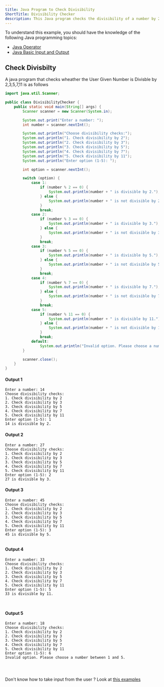 ```yaml
---
title: Java Program to Check Divisibility
ShortTitle: Divisibility Checker
description: This Java program checks the divisibility of a number by 2, 3, 5, 7, or 11.
---
```




To understand this example, you should have the knowledge of the following Java programming topics:
- [Java Operator](/docs/operator)
- [Java Basic Input and Output](/docs/basic-input-output)


## Check Divisbilty

A java program that checks wheather the User Given Number is Divisble by 2,3,5,7,11 is as follows


```java
import java.util.Scanner;

public class DivisibilityChecker {
    public static void main(String[] args) {
        Scanner scanner = new Scanner(System.in);

        System.out.print("Enter a number: ");
        int number = scanner.nextInt();

        System.out.println("Choose divisibility checks:");
        System.out.println("1. Check divisibility by 2");
        System.out.println("2. Check divisibility by 3");
        System.out.println("3. Check divisibility by 5");
        System.out.println("4. Check divisibility by 7");
        System.out.println("5. Check divisibility by 11");
        System.out.println("Enter option (1-5): ");

        int option = scanner.nextInt();

        switch (option) {
            case 1:
                if (number % 2 == 0) {
                    System.out.println(number + " is divisible by 2.");
                } else {
                    System.out.println(number + " is not divisible by 2.");
                }
                break;
            case 2:
                if (number % 3 == 0) {
                    System.out.println(number + " is divisible by 3.");
                } else {
                    System.out.println(number + " is not divisible by 3.");
                }
                break;
            case 3:
                if (number % 5 == 0) {
                    System.out.println(number + " is divisible by 5.");
                } else {
                    System.out.println(number + " is not divisible by 5.");
                }
                break;
            case 4:
                if (number % 7 == 0) {
                    System.out.println(number + " is divisible by 7.");
                } else {
                    System.out.println(number + " is not divisible by 7.");
                }
                break;
            case 5:
                if (number % 11 == 0) {
                    System.out.println(number + " is divisible by 11.");
                } else {
                    System.out.println(number + " is not divisible by 11.");
                }
                break;
            default:
                System.out.println("Invalid option. Please choose a number between 1 and 5.");
        }

        scanner.close();
    }
}

```
#### Output 1

```Checking the divisbilty by 2
Enter a number: 14
Choose divisibility checks:
1. Check divisibility by 2
2. Check divisibility by 3
3. Check divisibility by 5
4. Check divisibility by 7
5. Check divisibility by 11
Enter option (1-5): 1
14 is divisible by 2.
```
#### Output 2
```Checking the divisbilty by 3
Enter a number: 27
Choose divisibility checks:
1. Check divisibility by 2
2. Check divisibility by 3
3. Check divisibility by 5
4. Check divisibility by 7
5. Check divisibility by 11
Enter option (1-5): 2
27 is divisible by 3.

```
#### Output 3
```Checking the divisbilty by 5
Enter a number: 45
Choose divisibility checks:
1. Check divisibility by 2
2. Check divisibility by 3
3. Check divisibility by 5
4. Check divisibility by 7
5. Check divisibility by 11
Enter option (1-5): 3
45 is divisible by 5.


```
#### Output 4
```Checking the divisbilty by 11
Enter a number: 33
Choose divisibility checks:
1. Check divisibility by 2
2. Check divisibility by 3
3. Check divisibility by 5
4. Check divisibility by 7
5. Check divisibility by 11
Enter option (1-5): 5
33 is divisible by 11.



```
#### Output 5
```Invalid Option
Enter a number: 18
Choose divisibility checks:
1. Check divisibility by 2
2. Check divisibility by 3
3. Check divisibility by 5
4. Check divisibility by 7
5. Check divisibility by 11
Enter option (1-5): 6
Invalid option. Please choose a number between 1 and 5.




```
<TipInfo>

Don't know how to take input from the user ? Look at [this examples](/docs/basic-input-output#java-input)



</TipInfo>
